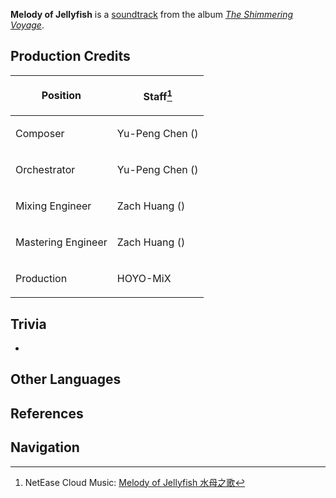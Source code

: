 {{Soundtrack Infobox
|title          =
|image          = The Shimmering Voyage.jpg
|album          = The Shimmering Voyage
|disc           = 1
|number         = 08
|featured       =
|featured2      =
|featured3      =
|featured_disc  =
|featured_disc2 =
|featured_disc3 =
|youtube_id     = cdC8wPt_SPw
|youtube_time   = 922
|spotify_id     = 1quaTOMFkzG0QYF9bzLngF
|played_in      = Golden Apple Archipelago
|during         = [[Golden Apple Archipelago]]
|domain         =
|previous       = Ariel's Footprints
|next           = Comforting Quietude
}}
'''Melody of Jellyfish''' is a [[soundtrack]] from the album ''[[The Shimmering Voyage]]''.

==Production Credits==
{| class="wikitable" style="text-align:left; height:0.5em"
! Position
! Staff<ref>NetEase Cloud Music: [https://music.163.com/#/song?id=1861403396 Melody of Jellyfish 水母之歌]</ref>
|-
! Composer
| Yu-Peng Chen ({{Lang|zh=陈致逸|mini=1}})
|-
! Orchestrator
| Yu-Peng Chen ({{Lang|zh=陈致逸|mini=1}})
|-
! Mixing Engineer
| Zach Huang ({{Lang|zh=黄巍|mini=1}})
|-
! Mastering Engineer
| Zach Huang ({{Lang|zh=黄巍|mini=1}})
|-
! Production
|HOYO-MiX
|}

==Trivia==
* {{Transclude|Whispering Seabreeze|GAATheme2|section=1}}

==Other Languages==
{{Other Languages|default_hidden = 1
|en      = Melody of Jellyfish
|zhs     = 水母之歌
|zhs_rm  = Shuǐmǔ zhī Gē
|zht     = 水母之歌
|zht_rm  = Shuǐmǔ zhī Gē
|ja      = クラゲの歌
|ja_rm   = Kurage no Uta
}}

==References==
{{Reflist}}

==Navigation==
{{Soundtrack Navbox|The Shimmering Voyage}}